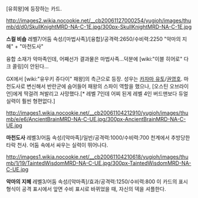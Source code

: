 [유희왕]에 등장하는 카드.

http://images2.wikia.nocookie.net/__cb20061127000254/yugioh/images/thumb/d/d0/SkullKnightMRD-NA-C-1E.jpg/300px-SkullKnightMRD-NA-C-1E.jpg

'''스컬 비숍'''
레벨7/어둠 속성/[마법사족]/[융합]/공격력:2650/수비력:2250
"악마의 지혜" + "마천도사"

융합 소재가 악마족인데, 어째선가 결과물은 마법사족...덕분에 [wiki:"이블 히어로" 다크 콜링]이 안된다...

GX에서 [wiki:"유우키 쥬다이" 패왕]의 측근으로 등장. 성우는 [[카자마 유토]]/[[권영호]].
마천도사로 변신해서 반란군에 숨어들어 패왕의 스파이 역할을 했으나, [오스틴 오브라이언]에게 딱걸려 쳐발리고 사망했다.[* 레벨 7인데 어찌 된게 레벨 4인 버드맨보다 듀얼 실력이 훨씬 형편없다.]

http://images1.wikia.nocookie.net/__cb20061104212910/yugioh/images/thumb/e/e6/AncientBrainMRD-NA-C-UE.jpg/300px-AncientBrainMRD-NA-C-UE.jpg

'''마천도사'''
레벨3/어둠 속성/[악마족]/일반/공격력:1000/수비력:700
천계에서 추방당한 타락 천사. 어둠 속에서 싸우는 실력이 뛰어나다.

http://images1.wikia.nocookie.net/__cb20061104210618/yugioh/images/thumb/1/19/TaintedWisdomMRD-NA-C-UE.jpg/300px-TaintedWisdomMRD-NA-C-UE.jpg

'''악마의 지혜'''
레벨3/어둠 속성/[악마족]/효과/공격력:1250/수비력:800
이 카드의 표시 형식이 공격 표시에서 앞면 수비 표시로 바뀌었을 때,  자신의 덱을 셔플한다.
